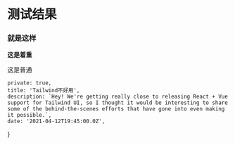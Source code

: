 # 测试结果

### 就是这样

**这是着重**

这是普通

    private: true,
    title: 'Tailwind不好用',
    description: `Hey! We're getting really close to releasing React + Vue support for Tailwind UI, so I thought it would be interesting to share some of the behind-the-scenes efforts that have gone into even making it possible.`,
    date: '2021-04-12T19:45:00.0Z',
}